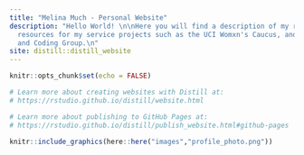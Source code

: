 ```yaml
---
title: "Melina Much - Personal Website"
description: "Hello World! \n\nHere you will find a description of my research, and
  resources for my service projects such as the UCI Womxn's Caucus, and UCI's Quant
  and Coding Group.\n"
site: distill::distill_website
---
```


```r
knitr::opts_chunk$set(echo = FALSE)

# Learn more about creating websites with Distill at:
# https://rstudio.github.io/distill/website.html

# Learn more about publishing to GitHub Pages at:
# https://rstudio.github.io/distill/publish_website.html#github-pages

```


```r
knitr::include_graphics(here::here("images","profile_photo.png"))
```

